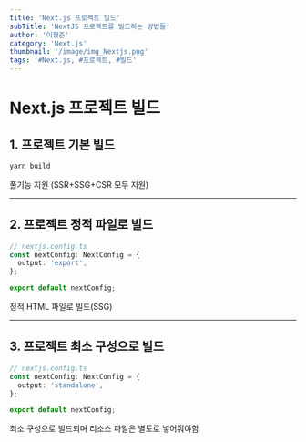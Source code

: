 ```yaml
---
title: 'Next.js 프로젝트 빌드'
subTitle: 'NextJS 프로젝트를 빌드하는 방법들'
author: '이형준'
category: 'Next.js'
thumbnail: '/image/img_Nextjs.png'
tags: '#Next.js, #프로젝트, #빌드'
---
```


# Next.js 프로젝트 빌드

## 1. 프로젝트 기본 빌드

```bash
yarn build
```

풀기능 지원 (SSR+SSG+CSR 모두 지원)

---

## 2. 프로젝트 정적 파일로 빌드

```ts
// nextjs.config.ts
const nextConfig: NextConfig = {
  output: 'export',
};

export default nextConfig;
```

정적 HTML 파일로 빌드(SSG)

---

## 3. 프로젝트 최소 구성으로 빌드

```ts
// nextjs.config.ts
const nextConfig: NextConfig = {
  output: 'standalone',
};

export default nextConfig;
```

최소 구성으로 빌드되며 리소스 파일은 별도로 넣어줘야함
